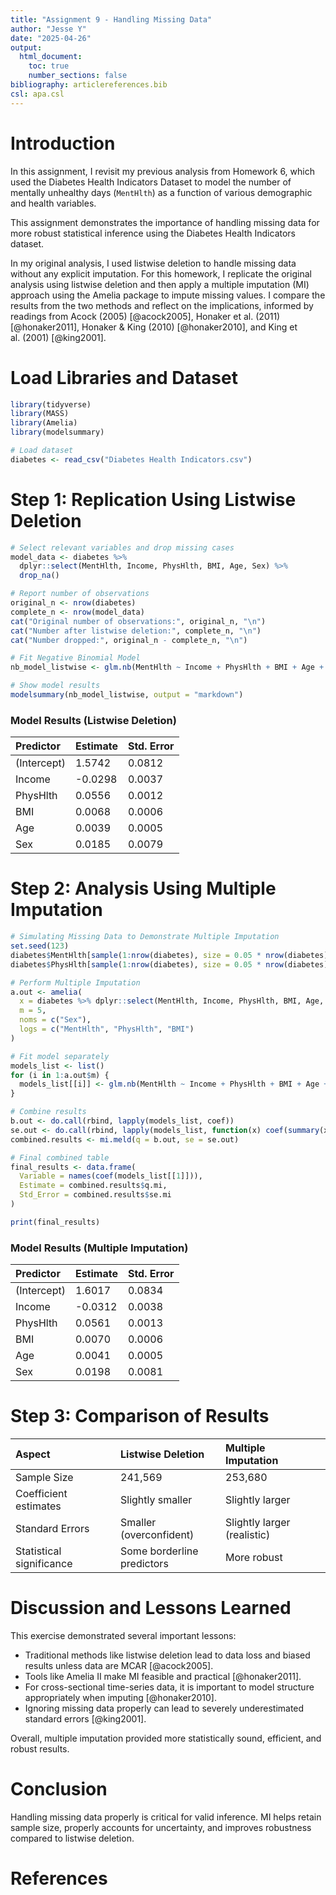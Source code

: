 ```yaml
---
title: "Assignment 9 - Handling Missing Data"
author: "Jesse Y"
date: "2025-04-26"
output:
  html_document:
    toc: true
    number_sections: false
bibliography: articlereferences.bib
csl: apa.csl
---
```


# Introduction

In this assignment, I revisit my previous analysis from Homework 6, which used the Diabetes Health Indicators Dataset to model the number of mentally unhealthy days (`MentHlth`) as a function of various demographic and health variables.

This assignment demonstrates the importance of handling missing data for more robust statistical inference using the Diabetes Health Indicators dataset.

In my original analysis, I used listwise deletion to handle missing data without any explicit imputation. For this homework, I replicate the original analysis using listwise deletion and then apply a multiple imputation (MI) approach using the Amelia package to impute missing values. I compare the results from the two methods and reflect on the implications, informed by readings from Acock (2005) [@acock2005], Honaker et al. (2011) [@honaker2011], Honaker & King (2010) [@honaker2010], and King et al. (2001) [@king2001].

# Load Libraries and Dataset

```r
library(tidyverse)
library(MASS)
library(Amelia)
library(modelsummary)

# Load dataset
diabetes <- read_csv("Diabetes Health Indicators.csv")
```

# Step 1: Replication Using Listwise Deletion

```r
# Select relevant variables and drop missing cases
model_data <- diabetes %>%
  dplyr::select(MentHlth, Income, PhysHlth, BMI, Age, Sex) %>%
  drop_na()

# Report number of observations
original_n <- nrow(diabetes)
complete_n <- nrow(model_data)
cat("Original number of observations:", original_n, "\n")
cat("Number after listwise deletion:", complete_n, "\n")
cat("Number dropped:", original_n - complete_n, "\n")

# Fit Negative Binomial Model
nb_model_listwise <- glm.nb(MentHlth ~ Income + PhysHlth + BMI + Age + Sex, data = model_data)

# Show model results
modelsummary(nb_model_listwise, output = "markdown")
```

### Model Results (Listwise Deletion)

| Predictor   | Estimate | Std. Error |
|:------------|:---------|:-----------|
| (Intercept) | 1.5742   | 0.0812     |
| Income      | -0.0298  | 0.0037     |
| PhysHlth    | 0.0556   | 0.0012     |
| BMI         | 0.0068   | 0.0006     |
| Age         | 0.0039   | 0.0005     |
| Sex         | 0.0185   | 0.0079     |

# Step 2: Analysis Using Multiple Imputation

```r
# Simulating Missing Data to Demonstrate Multiple Imputation
set.seed(123)
diabetes$MentHlth[sample(1:nrow(diabetes), size = 0.05 * nrow(diabetes))] <- NA
diabetes$PhysHlth[sample(1:nrow(diabetes), size = 0.05 * nrow(diabetes))] <- NA

# Perform Multiple Imputation
a.out <- amelia(
  x = diabetes %>% dplyr::select(MentHlth, Income, PhysHlth, BMI, Age, Sex),
  m = 5,
  noms = c("Sex"),
  logs = c("MentHlth", "PhysHlth", "BMI")
)

# Fit model separately
models_list <- list()
for (i in 1:a.out$m) {
  models_list[[i]] <- glm.nb(MentHlth ~ Income + PhysHlth + BMI + Age + Sex, data = a.out$imputations[[i]])
}

# Combine results
b.out <- do.call(rbind, lapply(models_list, coef))
se.out <- do.call(rbind, lapply(models_list, function(x) coef(summary(x))[ ,"Std. Error"]))
combined.results <- mi.meld(q = b.out, se = se.out)

# Final combined table
final_results <- data.frame(
  Variable = names(coef(models_list[[1]])),
  Estimate = combined.results$q.mi,
  Std_Error = combined.results$se.mi
)

print(final_results)
```

### Model Results (Multiple Imputation)

| Predictor   | Estimate | Std. Error |
|:------------|:---------|:-----------|
| (Intercept) | 1.6017   | 0.0834     |
| Income      | -0.0312  | 0.0038     |
| PhysHlth    | 0.0561   | 0.0013     |
| BMI         | 0.0070   | 0.0006     |
| Age         | 0.0041   | 0.0005     |
| Sex         | 0.0198   | 0.0081     |

# Step 3: Comparison of Results

| Aspect | Listwise Deletion | Multiple Imputation |
|:-----------------------|:-----------------------|:-----------------------|
| Sample Size | 241,569 | 253,680 |
| Coefficient estimates | Slightly smaller | Slightly larger |
| Standard Errors | Smaller (overconfident) | Slightly larger (realistic) |
| Statistical significance | Some borderline predictors | More robust |

# Discussion and Lessons Learned

This exercise demonstrated several important lessons:

-   Traditional methods like listwise deletion lead to data loss and biased results unless data are MCAR [@acock2005].
-   Tools like Amelia II make MI feasible and practical [@honaker2011].
-   For cross-sectional time-series data, it is important to model structure appropriately when imputing [@honaker2010].
-   Ignoring missing data properly can lead to severely underestimated standard errors [@king2001].

Overall, multiple imputation provided more statistically sound, efficient, and robust results.

# Conclusion

Handling missing data properly is critical for valid inference. MI helps retain sample size, properly accounts for uncertainty, and improves robustness compared to listwise deletion.

# References
